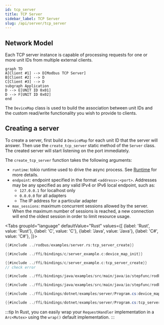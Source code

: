 ```yaml
---
id: tcp_server
title: TCP Server
sidebar_label: TCP Server
slug: /api/server/tcp_server
---
```



## Network Model

Each TCP server instance is capable of processing requests for one or more unit IDs from multiple external clients.

```mermaid
graph TD
A[Client #1] --> D[Modbus TCP Server]
B[Client #2] --> D
C[Client #3] --> D
subgraph Application
D --> E[UNIT ID 0x01]
D --> F[UNIT ID 0x02]
end
```

The `DeviceMap` class is used to build the association between unit IDs and the custom read/write functionality you wish to provide to clients.

## Creating a server

To create a server, first build a `DeviceMap` for each unit ID that the server will answer. Then use the `create_tcp_server` static method of the `Server` class.
The created server will start listening on the port immediately.

The `create_tcp_server` function takes the following arguments:

- `runtime`: tokio runtime used to drive the async process. See [Runtime](../runtime.mdx) for more details.
- `endpoint`: endpoint specified in the format `<address>:<port>`. Addresses may be any specified as any valid IPv4 or IPv6 local endpoint, such as:
    - `127.0.0.1` for localhost only
    - `0.0.0.0` for all adapters
    - The IP address for a particular adapter
- `max_sessions`: maximum concurrent sessions allowed by the server. When the maximum number of sessions is reached, a new connection will end the oldest session
  in order to limit resource usage.

<Tabs
groupId="language"
defaultValue="Rust"
values={[
{label: 'Rust', value: 'Rust'},
{label: 'C', value: 'C'},
{label: 'Java', value: 'Java'},
{label: 'C#', value: 'C#'},
]}>
<TabItem value="Rust">

```rust
{{#include ../rodbus/examples/server.rs:tcp_server_create}}
```

</TabItem>
<TabItem value="C">

```c
{{#include ../ffi/bindings/c/server_example.c:device_map_init}}

{{#include ../ffi/bindings/c/server_example.c:tcp_server_create}}
// check error
```

</TabItem>
<TabItem value="Java">

```java
{{#include ../ffi/bindings/java/examples/src/main/java/io/stepfunc/rodbus/examples/ServerExample.java:device_map_init}}

{{#include ../ffi/bindings/java/examples/src/main/java/io/stepfunc/rodbus/examples/ServerExample.java:tcp_server_create}}
```

</TabItem>
<TabItem value="C#">

```csharp
{{#include ../ffi/bindings/dotnet/examples/server/Program.cs:device_map_init}}

{{#include ../ffi/bindings/dotnet/examples/server/Program.cs:tcp_server_create}}
```

</TabItem>
</Tabs>

:::tip
In Rust, you can easily wrap your `RequestHandler` implementation in a `Arc<Mutex>` using the `wrap()` default implementation.
:::
